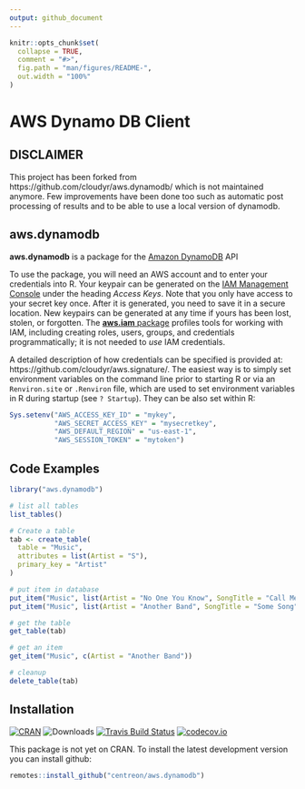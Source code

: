 ```yaml
---
output: github_document
---
```


<!-- README.md is generated from README.Rmd. Please edit that file -->

```r
knitr::opts_chunk$set(
  collapse = TRUE,
  comment = "#>",
  fig.path = "man/figures/README-",
  out.width = "100%"
)
```

# AWS Dynamo DB Client

## DISCLAIMER

This project has been forked from https://github.com/cloudyr/aws.dynamodb/ which is not maintained anymore.
Few improvements have been done too such as automatic post processing of results and to be able to use a local version of dynamodb.

## aws.dynamodb

**aws.dynamodb** is a package for the [Amazon DynamoDB](https://aws.amazon.com/dynamodb/) API

To use the package, you will need an AWS account and to enter your credentials into R. Your keypair can be generated on the [IAM Management Console](https://aws.amazon.com/) under the heading *Access Keys*. Note that you only have access to your secret key once. After it is generated, you need to save it in a secure location. New keypairs can be generated at any time if yours has been lost, stolen, or forgotten. The [**aws.iam** package](https://github.com/cloudyr/aws.iam) profiles tools for working with IAM, including creating roles, users, groups, and credentials programmatically; it is not needed to *use* IAM credentials.

A detailed description of how credentials can be specified is provided at: https://github.com/cloudyr/aws.signature/. The easiest way is to simply set environment variables on the command line prior to starting R or via an `Renviron.site` or `.Renviron` file, which are used to set environment variables in R during startup (see `? Startup`). They can be also set within R:

```R
Sys.setenv("AWS_ACCESS_KEY_ID" = "mykey",
           "AWS_SECRET_ACCESS_KEY" = "mysecretkey",
           "AWS_DEFAULT_REGION" = "us-east-1",
           "AWS_SESSION_TOKEN" = "mytoken")
```

## Code Examples

```R
library("aws.dynamodb")

# list all tables
list_tables()

# Create a table
tab <- create_table(
  table = "Music",
  attributes = list(Artist = "S"),
  primary_key = "Artist"
)

# put item in database
put_item("Music", list(Artist = "No One You Know", SongTitle = "Call Me Today"))
put_item("Music", list(Artist = "Another Band", SongTitle = "Some Song"))

# get the table
get_table(tab)

# get an item
get_item("Music", c(Artist = "Another Band"))

# cleanup
delete_table(tab)
```


## Installation

[![CRAN](https://www.r-pkg.org/badges/version/aws.dynamodb)](https://cran.r-project.org/package=aws.dynamodb)
![Downloads](https://cranlogs.r-pkg.org/badges/aws.dynamodb)
[![Travis Build Status](https://travis-ci.org/cloudyr/aws.dynamodb.png?branch=master)](https://travis-ci.org/cloudyr/aws.dynamodb)
[![codecov.io](https://codecov.io/github/cloudyr/aws.dynamodb/coverage.svg?branch=master)](https://codecov.io/github/cloudyr/aws.dynamodb?branch=master)

This package is not yet on CRAN. To install the latest development version you can install github:

```R
remotes::install_github("centreon/aws.dynamodb")
```
